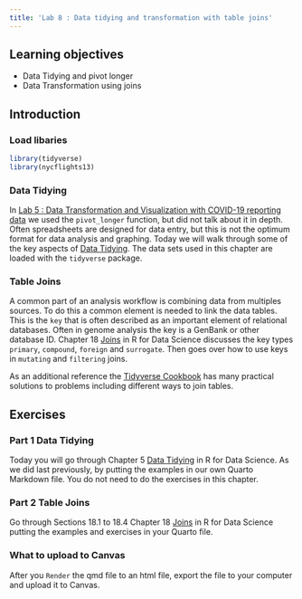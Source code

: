 ```yaml
---
title: 'Lab 8 : Data tidying and transformation with table joins'
---
```


## Learning objectives

-   Data Tidying and pivot longer
-   Data Transformation using joins

## Introduction

### Load libaries

```r
library(tidyverse)
library(nycflights13)
```

### Data Tidying

In [Lab 5 : Data Transformation and Visualization with COVID-19 reporting data](HumGen_Lab5_covid.html) we used the `pivot_longer` function, but did not talk about it in depth. Often spreadsheets are designed for data entry, but this is not the optimum format for data analysis and graphing. Today we will walk through some of the key aspects of [Data Tidying](https://r4ds.hadley.nz/data-tidy). The data sets used in this chapter are loaded with the `tidyverse` package. 

### Table Joins

A common part of an analysis workflow is combining data from multiples sources. To do this a common element is needed to link the data tables. This is the `key` that is often described as an important element of relational databases. Often in genome analysis the key is a GenBank or other database ID. Chapter 18 [Joins](https://r4ds.hadley.nz/joins) in R for Data Science discusses the key types `primary`, `compound`, `foreign` and `surrogate`. Then goes over how to use keys in `mutating` and `filtering` joins.

As an additional reference the [Tidyverse Cookbook](https://rstudio-education.github.io/tidyverse-cookbook/transform-tables.html#joins) has many practical solutions to problems including different ways to join tables.

## Exercises

### Part 1 Data Tidying

Today you will go through Chapter 5 [Data Tidying](https://r4ds.hadley.nz/data-tidy) in R for Data Science. As we did last previously, by putting the examples in our own Quarto Markdown file. You do not need to do the exercises in this chapter.

### Part 2 Table Joins

Go through Sections 18.1 to 18.4 Chapter 18 [Joins](https://r4ds.hadley.nz/joins) in R for Data Science putting the examples and exercises in your Quarto file. 

### What to upload to Canvas

After you `Render` the qmd file to an html file, export the file to your computer and upload it to Canvas.
